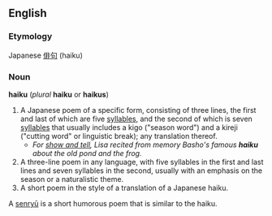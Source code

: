 ==English==
{{Wikipedia}}
===Etymology===
Japanese [[俳句]] (haiku)

===Noun===
'''haiku''' (''plural'' '''haiku''' or '''haikus''')

# A Japanese poem of a specific form, consisting of three lines, the first and last of which are five [[syllable]]s, and the second of which is seven [[syllable]]s that usually includes a kigo ("season word") and a kireji ("cutting word" or linguistic break); any translation thereof.
#* ''For [[show and tell]], Lisa recited from memory Basho's famous '''haiku''' about the old pond and the frog.''
# A three-line poem in any language, with five syllables in the first and last lines and seven syllables in the second, usually with an emphasis on the season or a naturalistic theme.
# A short poem in the style of a translation of a Japanese haiku.

A [[senryū]] is a short humorous poem that is similar to the haiku.